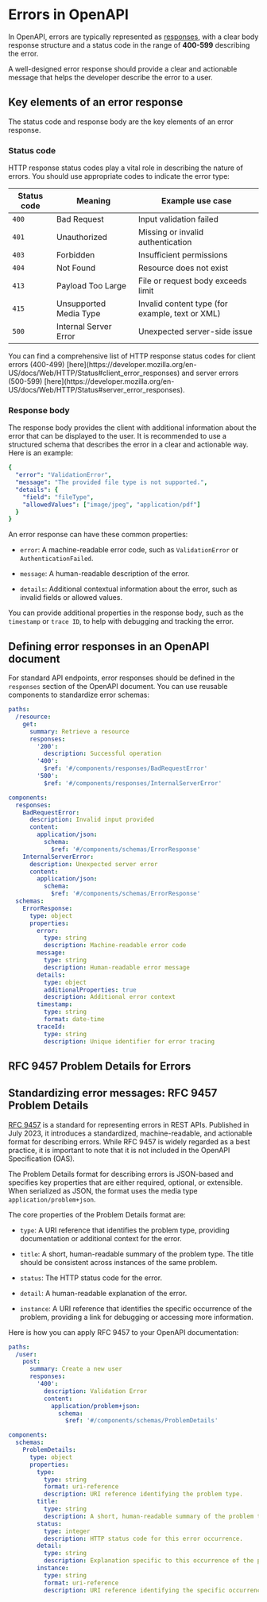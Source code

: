 

# Errors in OpenAPI

In OpenAPI, errors are typically represented as [responses](/openapi/paths/operations/responses#response-object-in-openapi), with a clear body response structure and a status code in the range of **400-599** describing the error.

A well-designed error response should provide a clear and actionable message that helps the developer describe the error to a user.

## Key elements of an error response

The status code and response body are the key elements of an error response. 

### Status code

HTTP response status codes play a vital role in describing the nature of errors. You should use appropriate codes to indicate the error type:

| Status code | Meaning                | Example use case                      |
|-------------|------------------------|---------------------------------------|
| `400`       | Bad Request            | Input validation failed               |
| `401`       | Unauthorized           | Missing or invalid authentication     |
| `403`       | Forbidden              | Insufficient permissions              |
| `404`       | Not Found              | Resource does not exist               |
| `413`       | Payload Too Large      | File or request body exceeds limit    |
| `415`       | Unsupported Media Type | Invalid content type (for example, text or XML) |
| `500`       | Internal Server Error  | Unexpected server-side issue          |


<Callout title="HTTP response status codes" variant="info">
  You can find a comprehensive list of HTTP response status codes for client errors (400-499) [here](https://developer.mozilla.org/en-US/docs/Web/HTTP/Status#client_error_responses) and server errors (500-599) [here](https://developer.mozilla.org/en-US/docs/Web/HTTP/Status#server_error_responses).
</Callout>


### Response body

The response body provides the client with additional information about the error that can be displayed to the user. It is recommended to use a structured schema that describes the error in a clear and actionable way. Here is an example:

```yaml
{
  "error": "ValidationError",
  "message": "The provided file type is not supported.",
  "details": {
    "field": "fileType",
    "allowedValues": ["image/jpeg", "application/pdf"]
  }
}
```

An error response can have these common properties: 

- `error`: A machine-readable error code, such as `ValidationError` or `AuthenticationFailed`.

- `message`: A human-readable description of the error.

- `details`: Additional contextual information about the error, such as invalid fields or allowed values.

You can provide additional properties in the response body, such as the `timestamp` or `trace ID`, to help with debugging and tracking the error.

## Defining error responses in an OpenAPI document

For standard API endpoints, error responses should be defined in the `responses` section of the OpenAPI document. You can use reusable components to standardize error schemas:


```yaml openapi.yaml
paths:
  /resource:
    get:
      summary: Retrieve a resource
      responses:
        '200':
          description: Successful operation
        '400':
          $ref: '#/components/responses/BadRequestError'
        '500':
          $ref: '#/components/responses/InternalServerError'

components:
  responses:
    BadRequestError:
      description: Invalid input provided
      content:
        application/json:
          schema:
            $ref: '#/components/schemas/ErrorResponse'
    InternalServerError:
      description: Unexpected server error
      content:
        application/json:
          schema:
            $ref: '#/components/schemas/ErrorResponse'
  schemas:
    ErrorResponse:
      type: object
      properties:
        error:
          type: string
          description: Machine-readable error code
        message:
          type: string
          description: Human-readable error message
        details:
          type: object
          additionalProperties: true
          description: Additional error context
        timestamp:
          type: string
          format: date-time
        traceId:
          type: string
          description: Unique identifier for error tracing
```


## RFC 9457 Problem Details for Errors

## Standardizing error messages: RFC 9457 Problem Details

[RFC 9457](https://tools.ietf.org/html/rfc9457) is a standard for representing errors in REST APIs. Published in July 2023, it introduces a standardized, machine-readable, and actionable format for describing errors. While RFC 9457 is widely regarded as a best practice, it is important to note that it is not included in the OpenAPI Specification (OAS).

The Problem Details format for describing errors is JSON-based and specifies key properties that are either required, optional, or extensible. When serialized as JSON, the format uses the media type `application/problem+json`. 

The core properties of the Problem Details format are:

- `type`: A URI reference that identifies the problem type, providing documentation or additional context for the error.

- `title`: A short, human-readable summary of the problem type. The title should be consistent across instances of the same problem.

- `status`: The HTTP status code for the error.

- `detail`: A human-readable explanation of the error.

- `instance`: A URI reference that identifies the specific occurrence of the problem, providing a link for debugging or accessing more information.

Here is how you can apply RFC 9457 to your OpenAPI documentation:


```yaml openapi.yaml
paths:
  /user:
    post:
      summary: Create a new user
      responses:
        '400':
          description: Validation Error
          content:
            application/problem+json:
              schema:
                $ref: '#/components/schemas/ProblemDetails'

components:
  schemas:
    ProblemDetails:
      type: object
      properties:
        type:
          type: string
          format: uri-reference
          description: URI reference identifying the problem type.
        title:
          type: string
          description: A short, human-readable summary of the problem type.
        status:
          type: integer
          description: HTTP status code for this error occurrence.
        detail:
          type: string
          description: Explanation specific to this occurrence of the problem.
        instance:
          type: string
          format: uri-reference
          description: URI reference identifying the specific occurrence of the problem.
```
